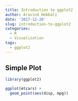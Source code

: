 ```yaml
---
title: Introduction to ggplot2
author: Aravind Hebbali
date: '2017-12-20'
slug: introduction-to-ggplot2
categories:
  - R
  - Visualization
tags:
  - ggplot2
---
```


## Simple Plot

```r
library(ggplot2)
```


```r
ggplot(mtcars) +
  geom_point(aes(disp, mpg))
```

